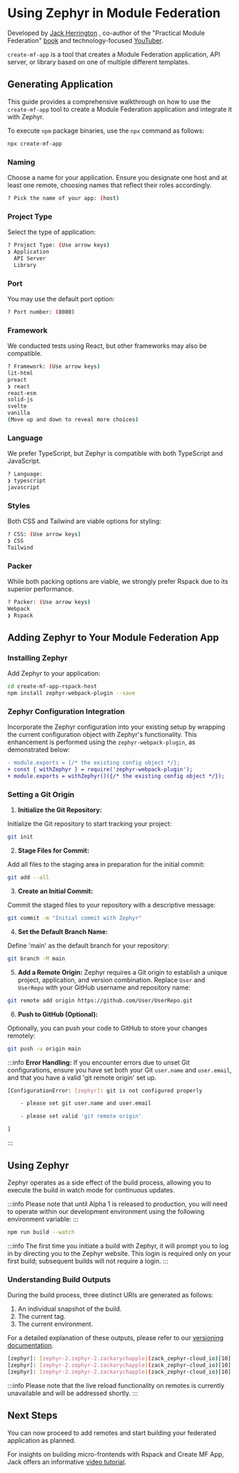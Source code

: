 
# Using Zephyr in Module Federation
<SourceCode href="https://github.com/ZephyrCloudIO/zephyr-examples/blob/main/examples/create-mf-app-rspack" />


Developed by [Jack Herrington](https://twitter.com/jherr) , co-author of the "Practical Module Federation" [book](https://module-federation.myshopify.com/products/practical-module-federation) and technology-focused [YouTuber](https://www.youtube.com/@jherr).

`create-mf-app` is a tool that creates a Module Federation application, API server, or library based on one of multiple different templates.

## Generating Application

This guide provides a comprehensive walkthrough on how to use the `create-mf-app` tool to create a Module Federation application and integrate it with Zephyr. 

To execute `npm` package binaries, use the `npx` command as follows:

```bash filename="Terminal"
npx create-mf-app
```
### Naming

Choose a name for your application. Ensure you designate one host and at least one remote, choosing names that reflect their roles accordingly.

```bash filename="Terminal"
? Pick the name of your app: (host)
```

### Project Type

Select the type of application:

```bash filename="Terminal"
? Project Type: (Use arrow keys)
❯ Application
  API Server
  Library
```
### Port

You may use the default port option:

```bash filename="Terminal"
? Port number: (8080)
```

### Framework

We conducted tests using React, but other frameworks may also be compatible.

```bash filename="Terminal"
? Framework: (Use arrow keys)
lit-html
preact
❯ react
react-esm
solid-js
svelte
vanilla
(Move up and down to reveal more choices)
```
### Language

We prefer TypeScript, but Zephyr is compatible with both TypeScript and JavaScript.

```bash filename="Terminal"
? Language:
❯ typescript
javascript
```
### Styles

Both CSS and Tailwind are viable options for styling:

```bash filename="Terminal"
? CSS: (Use arrow keys)
❯ CSS
Tailwind
```

### Packer

While both packing options are viable, we strongly prefer Rspack due to its superior performance.

```bash filename="Terminal"
? Packer: (Use arrow keys)
Webpack
❯ Rspack
```

## Adding Zephyr to Your Module Federation App

### Installing Zephyr

Add Zephyr to your application:

```bash filename="Terminal"
cd create-mf-app-rspack-host
npm install zephyr-webpack-plugin --save
```

### Zephyr Configuration Integration

Incorporate the Zephyr configuration into your existing setup by wrapping the current configuration object with Zephyr's functionality. This enhancement is performed using the `zephyr-webpack-plugin`, as demonstrated below:

```diff filename="rspack.config.js"
- module.exports = {/* the existing config object */};
+ const { withZephyr } = require('zephyr-webpack-plugin');
+ module.exports = withZephyr()({/* the existing config object */});
```

### Setting a Git Origin

1. **Initialize the Git Repository:**

Initialize the Git repository to start tracking your project:

```bash filename="Terminal"
git init
```

2. **Stage Files for Commit:**

Add all files to the staging area in preparation for the initial commit:

```bash filename="Terminal"
git add --all
```

3. **Create an Initial Commit:**

Commit the staged files to your repository with a descriptive message:

```bash filename="Terminal"
git commit -m "Initial commit with Zephyr"
```

4. **Set the Default Branch Name:**

Define 'main' as the default branch for your repository:

```bash filename="Terminal"
git branch -M main
```

5. **Add a Remote Origin:**
Zephyr requires a Git origin to establish a unique project, application, and version combination. Replace `User` and `UserRepo` with your GitHub username and repository name:

```bash filename="Terminal"
git remote add origin https://github.com/User/UserRepo.git
```

6. **Push to GitHub (Optional):**

Optionally, you can push your code to GitHub to store your changes remotely:

```bash filename="Terminal"
git push -u origin main
```

:::info
**Error Handling:**
If you encounter errors due to unset Git configurations, ensure you have set both your Git `user.name` and `user.email`, and that you have a valid 'git remote origin' set up.
```bash filename="Terminal"
[ConfigurationError: [zephyr]: git is not configured properly

    - please set git user.name and user.email

    - please set valid 'git remote origin'

]
```
:::

## Using Zephyr

Zephyr operates as a side effect of the build process, allowing you to execute the build in watch mode for continuous updates.

:::info
Please note that until Alpha 1 is released to production, you will need to operate within our development environment using the following environment variable:
:::

```bash filename="Terminal"
npm run build --watch
```

:::info
The first time you initiate a build with Zephyr, it will prompt you to log in by directing you to the Zephyr website. This login is required only on your first build; subsequent builds will not require a login.
:::

### Understanding Build Outputs

During the build process, three distinct URIs are generated as follows:

1. An individual snapshot of the build.
2. The current tag.
3. The current environment.

For a detailed explanation of these outputs, please refer to our [versioning documentation](/guide/concepts/versioning).

```bash filename="terminal"
[zephyr]: [zephyr-2.zephyr-2.zackarychapple](zack_zephyr-cloud_io)[10]: deploying to https://zack_zephyr-cloud_io_10-zephyr-2-zephyr-2-zackarychapple-ze.valorkin.dev
[zephyr]: [zephyr-2.zephyr-2.zackarychapple](zack_zephyr-cloud_io)[10]: deploying to https://zephyr-2-zephyr-2-zackarychapple-ze.valorkin.dev
[zephyr]: [zephyr-2.zephyr-2.zackarychapple](zack_zephyr-cloud_io)[10]: deploying to https://t_main_zack_zephyr-cloud_io-zephyr-2-zephyr-2-zackary-5c1b61-ze.valorkin.dev
```

:::info
Please note that the live reload functionality on remotes is currently unavailable and will be addressed shortly.
:::

## Next Steps

You can now proceed to add remotes and start building your federated application as planned.

For insights on building micro-frontends with Rspack and Create MF App, Jack offers an informative [video tutorial](https://www.youtube.com/watch?v=32_EikGKESk).
